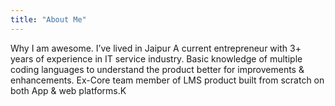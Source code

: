 ```yaml
---
title: "About Me"
---
```


Why I am awesome.
I've lived in Jaipur
A current entrepreneur with 3+ years of experience in IT service industry. Basic knowledge of multiple coding languages to understand the product better for improvements & enhancements. Ex-Core team member of LMS product built from scratch on both App & web platforms.K